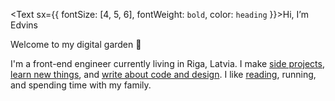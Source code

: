 <Text sx={{ fontSize: [4, 5, 6], fontWeight: `bold`, color: `heading` }}>Hi, I’m Edvins</Text>

Welcome to my digital garden 🌱

I'm a front-end engineer currently living in Riga, Latvia. I make <a href="/projects">side projects</a>, <a href="/self-education">learn new things</a>, and <a href="/blog">write about code and design</a>. I like <a href="https://edvins.io/books">reading</a>, running, and spending time with my family.

